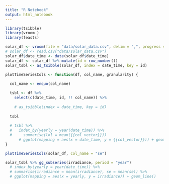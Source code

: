 ```yaml
---
title: "R Notebook"
output: html_notebook
---
```


```r
library(tsibble)
library(vroom )
library(feasts)
```

```r
solar_df <- vroom(file = "data/solar_data.csv", delim = ",", progress = TRUE)
# solar_df <- read.csv("data/solar_data.csv")
solar_df$date_time <- date(solar_df$date_time)
solar_df <- solar_df %>% mutate(id = row_number())
solar_tsbl <- as_tsibble(solar_df, index = date_time, key = id)
```

```r
plotTimeSeriesCols <- function(df, col_name, granularity) {
  
  col_name <- enquo(col_name)

  tsbl <- df %>% 
    select(c(date_time, id, !! col_name)) %>%
    
    # as_tsibble(index = date_time, key = id)
  
  tsbl
  
  # tsbl %>%
  #   index_by(yearly = year(date_time)) %>%
  #     summarise(lol = mean({{col_vector}}))
      # ggplot(mapping = aes(x = date_time, y = {{col_vector}})) + geom_line()
}

plotTimeSeriesCols(solar_df, col_name = "se")
```

```r
solar_tsbl %>% gg_subseries(irradiance, period = "year")
  # index_by(yearly = year(date_time)) %>%
  # summarise(irradiance = mean(irradiance), se = mean(se)) %>%
  # ggplot(mapping = aes(x = yearly, y = irradiance)) + geom_line()
```

